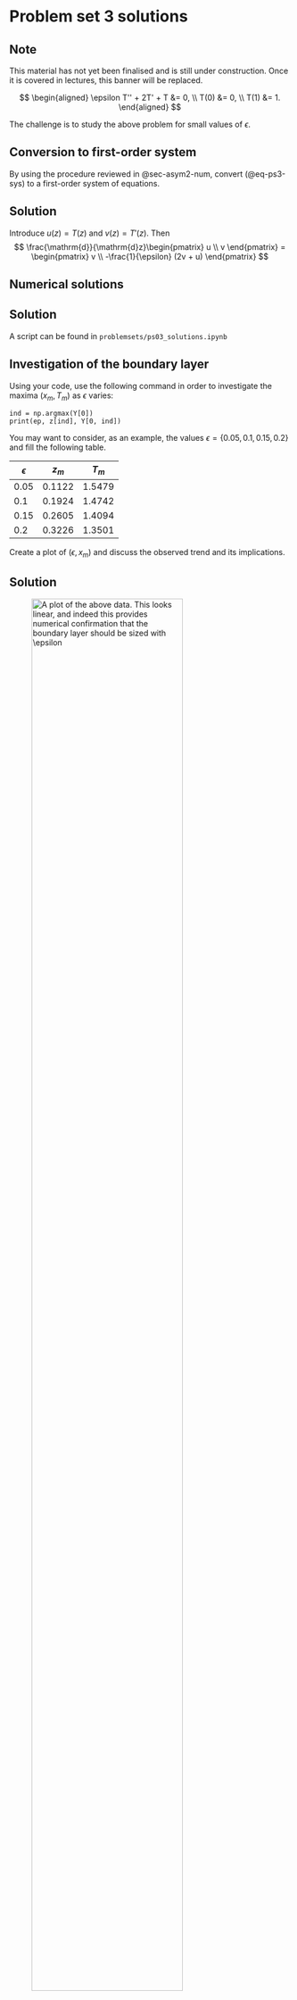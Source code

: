 # Problem set 3 solutions

:::{.callout-tip}
## Note
This material has not yet been finalised and is still under construction. Once it is covered in lectures, this banner will be replaced.
:::

$$
\begin{aligned}
\epsilon T'' + 2T' + T &= 0, \\
T(0) &= 0, \\
T(1) &= 1.
\end{aligned}
$$

The challenge is to study the above problem for small values of $\epsilon$. 


## Conversion to first-order system

By using the procedure reviewed in @sec-asym2-num,  convert (@eq-ps3-sys) to a first-order system of equations.

:::{.callout-important collapse=true}
## Solution
Introduce $u(z) = T(z)$ and $v(z) = T'(z)$. Then 
$$
\frac{\mathrm{d}}{\mathrm{d}z}\begin{pmatrix}
u \\
v
\end{pmatrix} =
\begin{pmatrix}
v \\
-\frac{1}{\epsilon} (2v + u)
\end{pmatrix}
$$ 
:::

## Numerical solutions

:::{.callout-important collapse=true}
## Solution
A script can be found in `problemsets/ps03_solutions.ipynb`
:::

## Investigation of the boundary layer

Using your code, use the following command in order to investigate the maxima $(x_m, T_m)$ as $\epsilon$ varies:

	ind = np.argmax(Y[0])
	print(ep, z[ind], Y[0, ind])

You may want to consider, as an example, the values $\epsilon = \{0.05, 0.1, 0.15, 0.2\}$ and fill the following table. 

| $\epsilon$ | $z_m$ | $T_m$ |
| -- | -- | -- |
| 0.05 | 0.1122 | 1.5479 | 
| 0.1 | 0.1924| 1.4742 |
| 0.15 | 0.2605 | 1.4094 | 
| 0.2 | 0.3226  | 1.3501 |

Create a plot of $(\epsilon, x_m)$ and discuss the observed trend and its implications.

:::{.callout-important collapse=true}
## Solution

![A plot of the above data. This looks linear, and indeed this provides numerical confirmation that the boundary layer should be sized with $\epsilon$](img/2023-03-09-11-21-25.png){#fig- width=80%}
:::



## Outer asymptotic solutions

Begin by setting 
$$
T = T_{\text{outer}} = T_0(z) + \epsilon T_1(z) + \epsilon^2 T_2(z) + \ldots
$$ 
Substitute the above expansion into the system and solve for the first two orders. 

You may verify that the solution is given by 

\begin{align}
T_0 &= e^{1/2} e^{-z/2}, \\
T_1 &= -\frac{1}{8} e^{1/2} e^{-z/2} (z - 1).
\end{align}


:::{.callout-important collapse=true}
## Solution
**Remember**: as you solve the outer solution, you impose the boundary condition of $T(1) = 1$.

**Leading-order**: at leading order, we get the problem $2T_0' + T_0 = 0$ subject to $T_0(1) = 1$. This is solved either by separation of variables or by integrating factor. Using the technique of solving first-order linear equations, (see @sec-odes) we divide,
$$
T_0' + \frac{1}{2}T_0 = 0.
$$ 
We then multiply both sides of the equation by $e^{z/2}$. 
$$
\frac{\mathrm{d}}{\mathrm{d}z}\Bigl[T_0 e^{z/2}\Bigr] = 0.
$$ 
Integrate, and solve, giving $T_0 = Ce^{-z/2}$. We now impose $T_0(1) = 1$ which yields $C = e^{1/2}$.

**First-order**: at next order, we get
$$
2T_1' + T_1 = -T_0'' \Longrightarrow T_1' + \frac{1}{2}T_1 = -\frac{1}{2}T_0'' ,
$$ 
along with the boundary conditions of $T_1(1) = 0$. 

Again place this into the appropriate form. Again, this is a linear first-order equation. We multiply by the integrating factor $e^{z/2}$, placing the equation into the form 
$$
\frac{\mathrm{d}}{\mathrm{d}z} \Bigl[ T_1 e^{z/2} \Bigr] = -\frac{1}{2 }T_0'' e^{z/2} = -\frac{1}{8} e^{1/2}.
$$ 
We integrate once and simplify, yielding
$$
T_1(z) = \left(-\frac{e^{1/2}}{8} z + C\right)e^{-z/2},
$$ 
and then impose the condition that $T_1(1) = 0$. This yields $C = e^{1/2}/8$ hence
$$
T_1(z) = -\frac{e^{1/2}}{8}(z - 1) e^{-z/2}.
$$ 
:::


## Inner asymptotic solutions

There will be a boundary layer near $z = 0$. Set $z = \epsilon^{\alpha} s$ and $T(z) = U(s)$. Follow the same procedure, as in @sec-asymptotics03 in order to determine the correct choice of $\alpha$ for the inner region. This choice should balance the two terms $\epsilon T''$ and $2T'$. 

:::{.callout-important collapse=true}
## Solution
We re-scale $z = \epsilon^\alpha s$ and let $T(s) = U(s)$. Then the ODE becomes
$$
\epsilon^{1 - 2\alpha} U'' + 2 \epsilon^{-\alpha} U' + U = 0.
$$ 
Balancing the first two terms thus requires that 
$$
1 - 2 \alpha = -\alpha \Longrightarrow \alpha = 1.
$$ 
Thus the differential equation now becomes 
$$
U'' + 2 U' + \epsilon U = 0.
$$ 
:::

## Matching and comparison

Expanding the inner solution as $U = U_0(s) + \epsilon U_1(s) + \ldots$, write down the equation and boundary conditions that $U_0$ must satisfy. You will notice that $U_0$ is governed by a second-order differential equation and therefore needs two boundary conditions. One boundary condition comes from $z = 0$, i.e.
$$
U_0(0) = 0.
$$ 

The other boundary condition is a matching condition:
$$
\lim_{s \to \infty} U_0(s) = \lim_{z \to 0} T_0(z),
$$ 
which imposes that the inner solution, as it leaves the boundary layer, matches the outer solution, it tends into the inner region.

:::{.callout-important collapse=true}
## Solution
Solve for $U_0$.

We thus expand $U = U_0 + \epsilon U_1 + \ldots$. To leading order, we have 
$$
U_0'' + 2U_0' = 0.
$$ 
Integrating, we find that the general solution is given by 
$$
U_0(s) = C_1 + C_2 e^{-2s}.
$$ 
We require two boundary conditions. The first condition is given by $T(0) = 0$ and hence $U(0) = 0$. The second condition is given by requiring that the inner solution, as $s \to \infty$, matches the outer solution, as $z \to 0$. Using our solution above, we find that 
$$
\lim_{z \to 0} T_0(z) = e^{1/2}. 
$$ 
Thus the second boundary condition is 
$$
\lim_{s \to \infty} U_0(s) = e^{1/2}.
$$ 
Together, both boundary conditions are used to conclude that 
$$
U_0(s) = e^{1/2}(1 - e^{-2s}),
$$ 
or in terms of $z$, the inner solution is 
$$
T_{\text{inner}} \sim e^{1/2}(1 - e^{-2z/\epsilon}).
$$ 
:::
 



